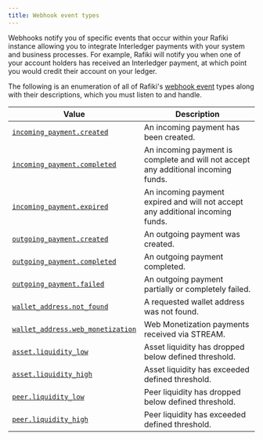 ```yaml
---
title: Webhook event types
---
```


Webhooks notify you of specific events that occur within your Rafiki instance allowing you to integrate Interledger payments with your system and business processes. For example, Rafiki will notify you when one of your account holders has received an Interledger payment, at which point you would credit their account on your ledger.

The following is an enumeration of all of Rafiki's [webhook event](/integration/requirements/webhook-events) types along with their descriptions, which you must listen to and handle.

<div class="overflow-table">

| Value                                                                                                          | Description                                                                        |
| -------------------------------------------------------------------------------------------------------------- | ---------------------------------------------------------------------------------- |
| [`incoming_payment.created`](/integration/requirements/webhook-events/#incoming-payment-created)               | An incoming payment has been created.                                              |
| [`incoming_payment.completed`](/integration/requirements/webhook-events/#incoming-payment-completed)           | An incoming payment is complete and will not accept any additional incoming funds. |
| [`incoming_payment.expired`](/integration/requirements/webhook-events/#incoming-payment-expired)               | An incoming payment expired and will not accept any additional incoming funds.     |
| [`outgoing_payment.created`](/integration/requirements/webhook-events/#outgoing-payment-created)               | An outgoing payment was created.                                                   |
| [`outgoing_payment.completed`](/integration/requirements/webhook-events/#outgoing-payment-completed)           | An outgoing payment completed.                                                     |
| [`outgoing_payment.failed`](/integration/requirements/webhook-events/#outgoing-payment-failed)                 | An outgoing payment partially or completely failed.                                |
| [`wallet_address.not_found`](/integration/requirements/webhook-events/#wallet-address-not-found)               | A requested wallet address was not found.                                          |
| [`wallet_address.web_monetization`](/integration/requirements/webhook-events/#wallet-address-web-monetization) | Web Monetization payments received via STREAM.                                     |
| [`asset.liquidity_low`](/integration/requirements/webhook-events/#asset-liquidity-low)                         | Asset liquidity has dropped below defined threshold.                               |
| [`asset.liquidity_high`](/integration/requirements/webhook-events/#asset-liquidity-high)                       | Asset liquidity has exceeded defined threshold.                                 |
| [`peer.liquidity_low`](/integration/requirements/webhook-events/#peer-liquidity-low)                           | Peer liquidity has dropped below defined threshold.                                |
| [`peer.liquidity_high`](/integration/requirements/webhook-events/#peer-liquidity-high)                         | Peer liquidity has exceeded defined threshold.                                  |

</div>
